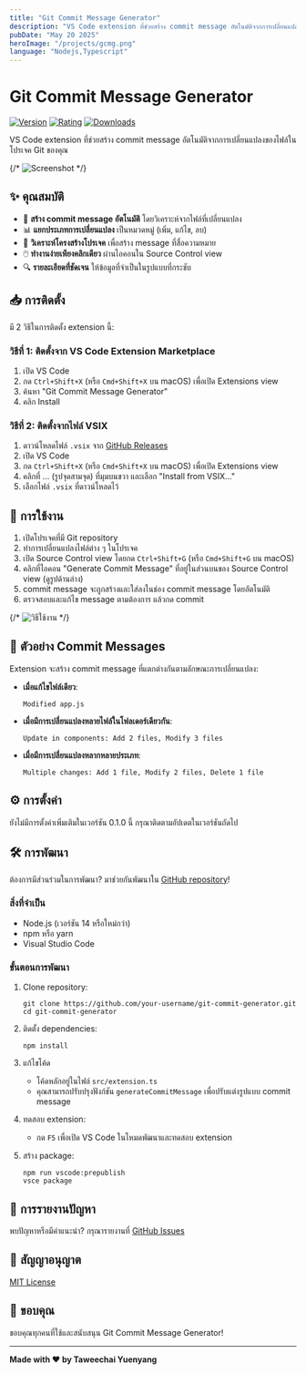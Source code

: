```yaml
---
title: "Git Commit Message Generator"
description: "VS Code extension ที่ช่วยสร้าง commit message อัตโนมัติจากการเปลี่ยนแปลงของไฟล์ในโปรเจค Git ของคุณ"
pubDate: "May 20 2025"
heroImage: "/projects/gcmg.png"
language: "Nodejs,Typescript"
---
```


# Git Commit Message Generator

[![Version](https://img.shields.io/badge/version-0.1.0-blue.svg)](https://marketplace.visualstudio.com/items?itemName=your-publisher.git-commit-generator)
[![Rating](https://img.shields.io/badge/rating-5.0/5-brightgreen.svg)](https://marketplace.visualstudio.com/items?itemName=your-publisher.git-commit-generator)
[![Downloads](https://img.shields.io/badge/downloads-1K-brightgreen.svg)](https://marketplace.visualstudio.com/items?itemName=your-publisher.git-commit-generator)

VS Code extension ที่ช่วยสร้าง commit message อัตโนมัติจากการเปลี่ยนแปลงของไฟล์ในโปรเจค Git ของคุณ

{/* ![Screenshot](images/screenshot.png) */}

## ✨ คุณสมบัติ

-   🤖 **สร้าง commit message อัตโนมัติ** โดยวิเคราะห์จากไฟล์ที่เปลี่ยนแปลง
-   📊 **แยกประเภทการเปลี่ยนแปลง** เป็นหมวดหมู่ (เพิ่ม, แก้ไข, ลบ)
-   📁 **วิเคราะห์โครงสร้างโปรเจค** เพื่อสร้าง message ที่สื่อความหมาย
-   🖱️ **ทำงานง่ายเพียงคลิกเดียว** ผ่านไอคอนใน Source Control view
-   🔍 **รายละเอียดที่ชัดเจน** ให้ข้อมูลที่จำเป็นในรูปแบบที่กระชับ

## 📥 การติดตั้ง

มี 2 วิธีในการติดตั้ง extension นี้:

### วิธีที่ 1: ติดตั้งจาก VS Code Extension Marketplace

1. เปิด VS Code
2. กด `Ctrl+Shift+X` (หรือ `Cmd+Shift+X` บน macOS) เพื่อเปิด Extensions view
3. ค้นหา "Git Commit Message Generator"
4. คลิก Install

### วิธีที่ 2: ติดตั้งจากไฟล์ VSIX

1. ดาวน์โหลดไฟล์ `.vsix` จาก [GitHub Releases](https://github.com/your-username/git-commit-generator/releases)
2. เปิด VS Code
3. กด `Ctrl+Shift+X` (หรือ `Cmd+Shift+X` บน macOS) เพื่อเปิด Extensions view
4. คลิกที่ ... (รูปจุดสามจุด) ที่มุมบนขวา และเลือก "Install from VSIX..."
5. เลือกไฟล์ `.vsix` ที่ดาวน์โหลดไว้

## 🚀 การใช้งาน

1. เปิดโปรเจคที่มี Git repository
2. ทำการเปลี่ยนแปลงไฟล์ต่าง ๆ ในโปรเจค
3. เปิด Source Control view โดยกด `Ctrl+Shift+G` (หรือ `Cmd+Shift+G` บน macOS)
4. คลิกที่ไอคอน "Generate Commit Message" ที่อยู่ในส่วนบนของ Source Control view (ดูรูปด้านล่าง)
5. commit message จะถูกสร้างและใส่ลงในช่อง commit message โดยอัตโนมัติ
6. ตรวจสอบและแก้ไข message ตามต้องการ แล้วกด commit

{/* ![วิธีใช้งาน](images/how-to-use.gif) */}

## 📝 ตัวอย่าง Commit Messages

Extension จะสร้าง commit message ที่แตกต่างกันตามลักษณะการเปลี่ยนแปลง:

-   **เมื่อแก้ไขไฟล์เดียว**:

    ```
    Modified app.js
    ```

-   **เมื่อมีการเปลี่ยนแปลงหลายไฟล์ในโฟลเดอร์เดียวกัน**:

    ```
    Update in components: Add 2 files, Modify 3 files
    ```

-   **เมื่อมีการเปลี่ยนแปลงหลากหลายประเภท**:
    ```
    Multiple changes: Add 1 file, Modify 2 files, Delete 1 file
    ```

## ⚙️ การตั้งค่า

ยังไม่มีการตั้งค่าเพิ่มเติมในเวอร์ชัน 0.1.0 นี้ กรุณาติดตามอัปเดตในเวอร์ชันถัดไป

## 🛠️ การพัฒนา

ต้องการมีส่วนร่วมในการพัฒนา? มาช่วยกันพัฒนาใน [GitHub repository](https://github.com/your-username/git-commit-generator)!

### สิ่งที่จำเป็น

-   Node.js (เวอร์ชัน 14 หรือใหม่กว่า)
-   npm หรือ yarn
-   Visual Studio Code

### ขั้นตอนการพัฒนา

1. Clone repository:

    ```
    git clone https://github.com/your-username/git-commit-generator.git
    cd git-commit-generator
    ```

2. ติดตั้ง dependencies:

    ```
    npm install
    ```

3. แก้ไขโค้ด

    - โค้ดหลักอยู่ในไฟล์ `src/extension.ts`
    - คุณสามารถปรับปรุงฟังก์ชัน `generateCommitMessage` เพื่อปรับแต่งรูปแบบ commit message

4. ทดสอบ extension:

    - กด `F5` เพื่อเปิด VS Code ในโหมดพัฒนาและทดสอบ extension

5. สร้าง package:
    ```
    npm run vscode:prepublish
    vsce package
    ```

## 🐞 การรายงานปัญหา

พบปัญหาหรือมีคำแนะนำ? กรุณารายงานที่ [GitHub Issues](https://github.com/your-username/git-commit-generator/issues)

## 📜 สัญญาอนุญาต

[MIT License](LICENSE)

## 🙏 ขอบคุณ

ขอบคุณทุกคนที่ใช้และสนับสนุน Git Commit Message Generator!

---

**Made with ❤️ by Taweechai Yuenyang**
